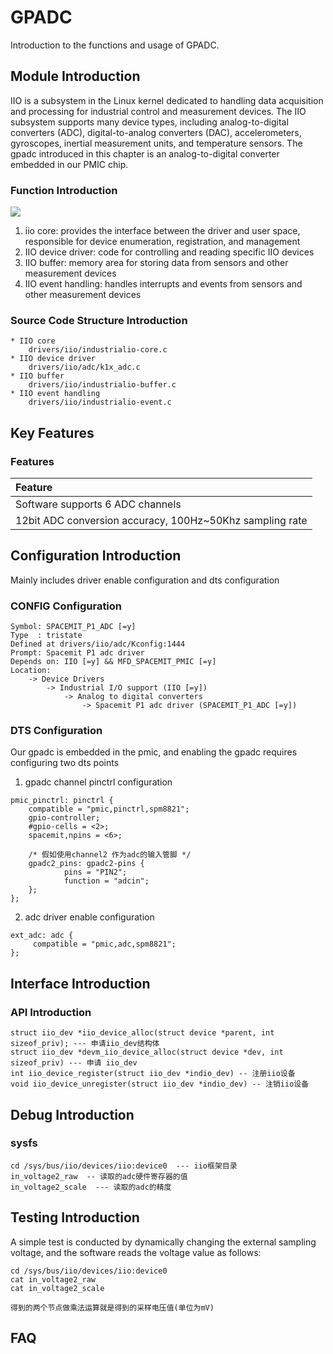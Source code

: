 # GPADC
Introduction to the functions and usage of GPADC.

## Module Introduction
IIO is a subsystem in the Linux kernel dedicated to handling data acquisition and processing for industrial control and measurement devices. The IIO subsystem supports many device types, including analog-to-digital converters (ADC), digital-to-analog converters (DAC), accelerometers, gyroscopes, inertial measurement units, and temperature sensors. The gpadc introduced in this chapter is an analog-to-digital converter embedded in our PMIC chip.

### Function Introduction
![](static/gpadc.png)  

1. iio core: provides the interface between the driver and user space, responsible for device enumeration, registration, and management  
2. IIO device driver: code for controlling and reading specific IIO devices  
3. IIO buffer: memory area for storing data from sensors and other measurement devices  
4. IIO event handling: handles interrupts and events from sensors and other measurement devices

### Source Code Structure Introduction

```
* IIO core
    drivers/iio/industrialio-core.c  
* IIO device driver
    drivers/iio/adc/k1x_adc.c
* IIO buffer
    drivers/iio/industrialio-buffer.c
* IIO event handling
    drivers/iio/industrialio-event.c
```
## Key Features

### Features
| Feature |
| :-----|
| Software supports 6 ADC channels |
| 12bit ADC conversion accuracy, 100Hz~50Khz sampling rate |

## Configuration Introduction
Mainly includes driver enable configuration and dts configuration

### CONFIG Configuration

```
Symbol: SPACEMIT_P1_ADC [=y]
Type  : tristate
Defined at drivers/iio/adc/Kconfig:1444
Prompt: Spacemit P1 adc driver
Depends on: IIO [=y] && MFD_SPACEMIT_PMIC [=y]
Location:
	-> Device Drivers
		-> Industrial I/O support (IIO [=y])
			-> Analog to digital converters
				-> Spacemit P1 adc driver (SPACEMIT_P1_ADC [=y])   
```
### DTS Configuration
Our gpadc is embedded in the pmic, and enabling the gpadc requires configuring two dts points

1. gpadc channel pinctrl configuration
```
pmic_pinctrl: pinctrl {
    compatible = "pmic,pinctrl,spm8821";
    gpio-controller;
    #gpio-cells = <2>;
    spacemit,npins = <6>;

    /* 假如使用channel2 作为adc的输入管脚 */
    gpadc2_pins: gpadc2-pins {
            pins = "PIN2";
            function = "adcin";
    };
};
```

2. adc driver enable configuration
```
ext_adc: adc {
     compatible = "pmic,adc,spm8821";
};

```

## Interface Introduction

### API Introduction
```
struct iio_dev *iio_device_alloc(struct device *parent, int sizeof_priv); --- 申请iio_dev结构体
struct iio_dev *devm_iio_device_alloc(struct device *dev, int sizeof_priv) --- 申请 iio_dev
int iio_device_register(struct iio_dev *indio_dev) -- 注册iio设备
void iio_device_unregister(struct iio_dev *indio_dev) -- 注销iio设备

```

## Debug Introduction
### sysfs
```
cd /sys/bus/iio/devices/iio:device0  --- iio框架目录  
in_voltage2_raw  -- 读取的adc硬件寄存器的值  
in_voltage2_scale  --- 读取的adc的精度  
```
## Testing Introduction
A simple test is conducted by dynamically changing the external sampling voltage, and the software reads the voltage value as follows:
```
cd /sys/bus/iio/devices/iio:device0
cat in_voltage2_raw
cat in_voltage2_scale

得到的两个节点做乘法运算就是得到的采样电压值(单位为mV)

```
## FAQ